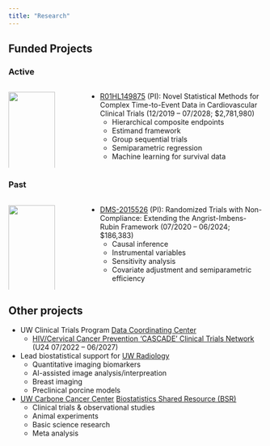 ```yaml
---
title: "Research"
---
```


## Funded Projects

### Active

:::::: columns
::: {.column width="20%"}
<!-- NHLBI logo -->

[![](nhlbi.png){width="100%"}](https://www.nhlbi.nih.gov/)
:::

::: {.column width="5%"}
<!-- empty column to create gap -->
:::

::: {.column width="75%"}
-   [R01HL149875](https://reporter.nih.gov/search/9aSu5u3xlE26GrjbF_4cBg/project-details/10734551){target="_blank"} (PI): Novel Statistical Methods for Complex Time-to-Event Data in Cardiovascular Clinical Trials (12/2019 – 07/2028; \$2,781,980)
    -   Hierarchical composite endpoints
    -   Estimand framework
    -   Group sequential trials
    -   Semiparametric regression
    -   Machine learning for survival data
:::
::::::

### Past

:::::: columns
::: {.column width="20%"}
<!-- NSF logo -->

[![](nsf.png){width="100%"}](https://new.nsf.gov/mps/dms)
:::

::: {.column width="5%"}
<!-- empty column to create gap -->
:::

::: {.column width="75%"}
-   [DMS-2015526](https://www.nsf.gov/awardsearch/showAward?AWD_ID=2015526){target="_blank"} (PI): Randomized Trials with Non-Compliance: Extending the Angrist-Imbens-Rubin Framework (07/2020 -- 06/2024; \$186,383)
    -   Causal inference
    -   Instrumental variables
    -   Sensitivity analysis
    -   Covariate adjustment and semiparametric efficiency
:::
::::::

## Other projects

-   UW Clinical Trials Program [Data Coordinating Center](https://dcc.wisc.edu/){target="_blank"}
    -   [HIV/Cervical Cancer Prevention ‘CASCADE’ Clinical Trials Network](https://www.cascade-network.org){target="_blank"} (U24 07/2022 -- 06/2027)
-   Lead biostatistical support for [UW Radiology](https://radiology.wisc.edu/){target="_blank"}
    -   Quantitative imaging biomarkers
    -   AI-assisted image analysis/interpreation
    -   Breast imaging
    -   Preclinical porcine models
-   [UW Carbone Cancer Center](https://cancer.wisc.edu/){target="_blank"} [Biostatistics Shared Resource (BSR)](https://cancer.wisc.edu/research/resources/bsr/){target="_blank"}
    -   Clinical trials & observational studies
    -   Animal experiments
    -   Basic science research
    -   Meta analysis
